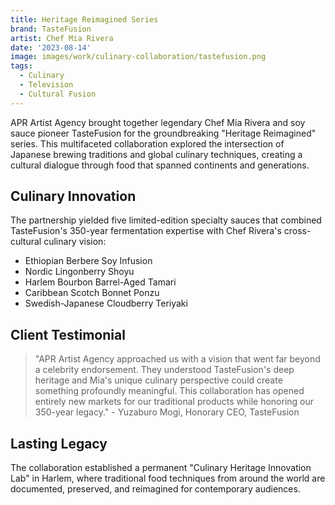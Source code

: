 ```yaml
---
title: Heritage Reimagined Series
brand: TasteFusion
artist: Chef Mia Rivera
date: '2023-08-14'
image: images/work/culinary-collaboration/tastefusion.png
tags:
  - Culinary
  - Television
  - Cultural Fusion
---
```


APR Artist Agency brought together legendary Chef Mia Rivera and soy sauce pioneer TasteFusion for the groundbreaking "Heritage Reimagined" series. This multifaceted collaboration explored the intersection of Japanese brewing traditions and global culinary techniques, creating a cultural dialogue through food that spanned continents and generations.

## Culinary Innovation
The partnership yielded five limited-edition specialty sauces that combined TasteFusion's 350-year fermentation expertise with Chef Rivera's cross-cultural culinary vision:

- Ethiopian Berbere Soy Infusion
- Nordic Lingonberry Shoyu
- Harlem Bourbon Barrel-Aged Tamari
- Caribbean Scotch Bonnet Ponzu
- Swedish-Japanese Cloudberry Teriyaki

## Client Testimonial
> "APR Artist Agency approached us with a vision that went far beyond a celebrity endorsement. They understood TasteFusion's deep heritage and Mia's unique culinary perspective could create something profoundly meaningful. This collaboration has opened entirely new markets for our traditional products while honoring our 350-year legacy." - Yuzaburo Mogi, Honorary CEO, TasteFusion

## Lasting Legacy
The collaboration established a permanent "Culinary Heritage Innovation Lab" in Harlem, where traditional food techniques from around the world are documented, preserved, and reimagined for contemporary audiences.
